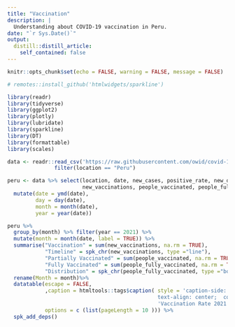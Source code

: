 ```yaml
---
title: "Vaccination"
description: |
  Understanding about COVID-19 vaccination in Peru.
date: "`r Sys.Date()`"
output:
  distill::distill_article:
    self_contained: false 
---
```


```r
knitr::opts_chunk$set(echo = FALSE, warning = FALSE, message = FALSE)

```

```r
# remotes::install_github('htmlwidgets/sparkline')

library(readr)
library(tidyverse)
library(ggplot2)
library(plotly)
library(lubridate)
library(sparkline)
library(DT)
library(formattable)
library(scales)

data <- readr::read_csv('https://raw.githubusercontent.com/owid/covid-19-data/master/public/data/owid-covid-data.csv') %>% 
               filter(location == "Peru")
```

```r
peru <- data %>% select(location, date, new_cases, positive_rate, new_deaths, new_tests,
                        new_vaccinations, people_vaccinated, people_fully_vaccinated) %>%
  mutate(date = ymd(date),
         day = day(date),
         month = month(date),
         year = year(date))
```


```r

peru %>%
  group_by(month) %>% filter(year == 2021) %>%
  mutate(month = month(date, label = TRUE)) %>%
  summarise("Vaccination" = sum(new_vaccinations, na.rm = TRUE),
            "Timeline" = spk_chr(new_vaccinations, type ="line"),
            "Partially Vaccinated" = sum(people_vaccinated, na.rm = TRUE),
            "Fully Vaccinated" = sum(people_fully_vaccinated, na.rm = TRUE),
            "Distribution" = spk_chr(people_fully_vaccinated, type ="box"))%>%
  rename(Month = month)%>%
  datatable(escape = FALSE, 
            ,caption = htmltools::tags$caption( style = 'caption-side: top; 
                                                text-align: center;  color:black; font-size:120% ;',
                                                'Vaccination Rate 2021'),
            options = c (list(pageLength = 10 ))) %>%
  spk_add_deps()


```
